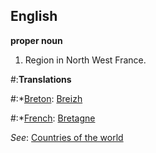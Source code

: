 ==English==

'''proper noun'''

# Region in North West France.

#:'''Translations'''
#:*[[Breton]]: [[Breizh]]
#:*[[French]]: [[Bretagne]]


''See'': [[Countries of the world]]